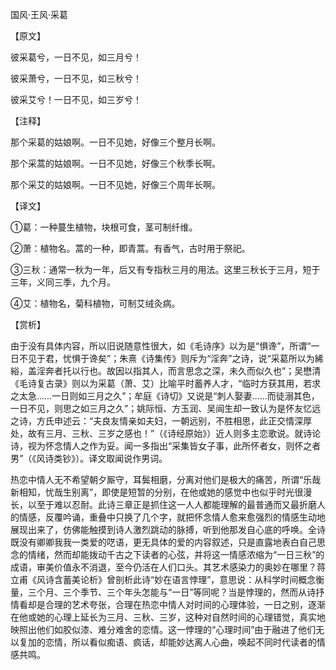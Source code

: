 

国风·王风·采葛

【原文】

彼采葛兮，一日不见，如三月兮！

彼采萧兮，一日不见，如三秋兮！

彼采艾兮！一日不见，如三岁兮！

【注释】

那个采葛的姑娘啊。一日不见她，好像三个整月长啊。

那个采蒿的姑娘啊。一日不见她，好像三个秋季长啊。

那个采艾的姑娘啊。一日不见她，好像三个周年长啊。

【译文】

①葛：一种蔓生植物，块根可食，茎可制纤维。

②萧：植物名。蒿的一种，即青蒿。有香气，古时用于祭祀。

③三秋：通常一秋为一年，后又有专指秋三月的用法。这里三秋长于三月，短于三年，义同三季，九个月。

④艾：植物名，菊科植物，可制艾绒灸病。

【赏析】

由于没有具体内容，所以旧说随意性很大，如《毛诗序》以为是“惧谗”，所谓“一日不见于君，忧惧于谗矣”；朱熹《诗集传》则斥为“淫奔”之诗，说“采葛所以为絺綌，盖淫奔者托以行也。故因以指其人，而言思念之深，未久而似久也”；吴懋清《毛诗复古录》则以为采葛（萧、艾）比喻平时蓄养人才，“临时方获其用，若求之太急……一日则如三月之久”；牟庭《诗切》又说是“刺人娶妻……而徒溺其色，一日不见，则思之如三月之久”；姚际恒、方玉润、吴闿生却一致认为是怀友忆远之诗，方氏申述云：“夫良友情亲如夫妇，一朝远别，不胜相思，此正交情深厚处，故有三月、三秋、三岁之感也！”（《诗经原始》）近人则多主恋歌说。就诗论诗，视为怀念情人之作为妥。闻一多指出“采集皆女子事，此所怀者女，则怀之者男”（《风诗类钞》）。译文取闻说作男词。

热恋中情人无不希望朝夕厮守，耳鬓相磨，分离对他们是极大的痛苦，所谓“乐哉新相知，忧哉生别离”，即使是短暂的分别，在他或她的感觉中也似乎时光很漫长，以至于难以忍耐。此诗三章正是抓住这一人人都能理解的最普通而又最折磨人的情感，反覆吟诵，重叠中只换了几个字，就把怀念情人愈来愈强烈的情感生动地展现出来了，仿佛能触摸到诗人激烈跳动的脉搏，听到他那发自心底的呼唤。全诗既没有卿卿我我一类爱的呓语，更无具体的爱的内容叙述，只是直露地表白自己思念的情绪，然而却能拨动千古之下读者的心弦，并将这一情感浓缩为“一日三秋”的成语，审美价值永不消退，至今仍活在人们口头。其艺术感染力的奥妙在哪里？蒋立甫《风诗含蓄美论析》曾剖析此诗“妙在语言悖理”，意思说：从科学时间概念衡量，三个月、三个季节、三个年头怎能与“一日”等同呢？当是悖理的，然而从诗抒情看却是合理的艺术夸张，合理在热恋中情人对时间的心理体验，一日之别，逐渐在他或她的心理上延长为三月、三秋、三岁，这种对自然时间的心理错觉，真实地映照出他们如胶似漆、难分难舍的恋情。这一悖理的“心理时间”由于融进了他们无以复加的恋情，所以看似痴语、疯话，却能妙达离人心曲，唤起不同时代读者的情感共鸣。

